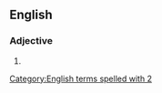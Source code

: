 {{also|2d|2-D}}

==English==

===Adjective===
{{en-adj|-}}

# {{abbreviation of|[[two]][[-dimensional]]|lang=en}}

[[Category:English terms spelled with 2]]